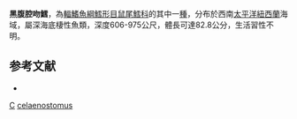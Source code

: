 {{Speciesbox
| taxon = Coelorinchus celaenostomus
| status = NE
| status_system = iucn3.1
| trend = unknow
| binomial_authority = [[McMillan|McMillan]] & [[Paulin|Paulin]], 1993
| synonyms = *''Caelorinchus celaenostoma'', McMillan & Paulin, 1993
}}
'''黑腹腔吻鱈'''，為[[輻鰭魚綱|輻鰭魚綱]][[鱈形目|鱈形目]][[鼠尾鱈科|鼠尾鱈科]]的其中一[[種|種]]，分布於西南[[太平洋|太平洋]][[紐西蘭|紐西蘭]]海域，屬深海底棲性魚類，深度606-975公尺，體長可達82.8公分，生活習性不明。

==参考文献==
*{{FishBase_species|genus=Coelorinchus|species=celaenostomus|year=2015|month=11}}

{{taxonbar}}
[[Category:1993年描述的鱼类|C]]
[[Category:腔吻鱈屬|celaenostomus]]